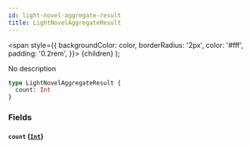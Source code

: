 ```yaml
---
id: light-novel-aggregate-result
title: LightNovelAggregateResult
---
```


<span
style={{
      backgroundColor: color,
      borderRadius: '2px',
      color: '#fff',
      padding: '0.2rem',
    }}>
{children}
</span>
);

No description

```graphql
type LightNovelAggregateResult {
  count: Int
}
```

### Fields

#### `count` ([`Int`](/docs/schema/scalars/int))
